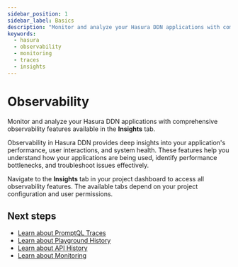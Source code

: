 ```yaml
---
sidebar_position: 1
sidebar_label: Basics
description: "Monitor and analyze your Hasura DDN applications with comprehensive observability features"
keywords:
  - hasura
  - observability
  - monitoring
  - traces
  - insights
---
```


# Observability

Monitor and analyze your Hasura DDN applications with comprehensive observability features available in the **Insights**
tab.

Observability in Hasura DDN provides deep insights into your application's performance, user interactions, and system
health. These features help you understand how your applications are being used, identify performance bottlenecks, and
troubleshoot issues effectively.

Navigate to the **Insights** tab in your project dashboard to access all observability features. The available tabs
depend on your project configuration and user permissions.

## Next steps

- [Learn about PromptQL Traces](/observability/promptql-traces)
- [Learn about Playground History](/observability/playground-history)
- [Learn about API History](/observability/api-history)
- [Learn about Monitoring](/observability/monitoring)
